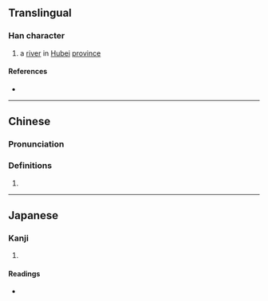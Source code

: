 {{character info/new}}
==Translingual==

===Han character===
{{Han char|rn=85|rad=水|as=05|sn=8|four=32130|canj=EHVO|ids=⿰氵瓜}}

# a [[river]] in [[Hubei]] [[province]]

====References====
* {{Han ref|kx=0616.080|dkj=17287|hdz=31589.010|uh=6CD2|ud=27858|bh=CD40|bd=52544}}

----

==Chinese==
{{zh-forms}}

===Pronunciation===
{{zh-pron
|m=gū
|c=gu1
|mc=y
|oc=y
|ma=
|cat=pn
}}

===Definitions===
{{zh-hanzi}}

# {{rfdef|lang=zh}}

----

==Japanese==

===Kanji===
{{ja-kanji|grade=|rs=水05}}

# {{defn|lang=ja|sort=水05}}

====Readings====
* {{ja-readings|on=[[こ]] (ko), [[く]] (ku)|kun=}}